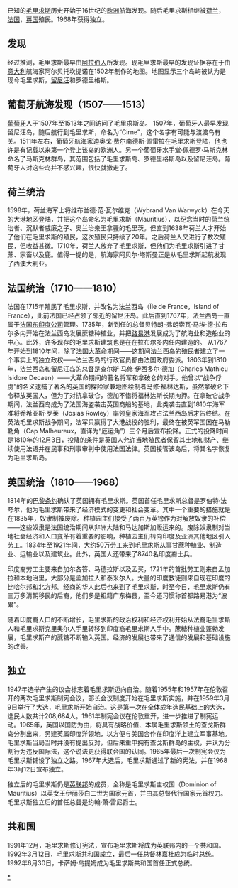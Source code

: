 {{Unreferenced|time=2014-02-18T13:57:05+00:00}}
已知的[[毛里求斯|毛里求斯]]历史开始于16世纪的[[欧洲|欧洲]]航海发现。随后毛里求斯相继被[[荷兰|荷兰]]，[[法国|法国]]，[[英国|英国]]殖民。1968年获得独立。
==发现==
经过推测，毛里求斯最早由[[阿拉伯人|阿拉伯人]]所发现。现毛里求斯最早的发现证据存在于由[[意大利|意大利]]航海家阿尔贝托坎提诺在1502年制作的地图。地图显示三个岛屿被认为是现今毛里求斯，[[留尼汪|留尼汪]]和罗德里格斯。
==葡萄牙航海发现（1507——1513）==
[[葡萄牙|葡萄牙]]人于1507年至1513年之间访问了毛里求斯岛。
1507年，葡萄牙人最早发现留尼汪岛，随后航行到毛里求斯，命名为“Cirne”，这个名字有可能与渡渡鸟有关。1511年左右，葡萄牙航海家迪奥戈·费尔南德斯·佩雷拉在毛里求斯登陆，他也许是有记载以来第一个登上该岛的欧洲人。另一个葡萄牙水手堂·佩德罗·马斯克林命名了马斯克林群岛，其范围包括了毛里求斯岛、罗德里格斯岛以及留尼汪岛。葡萄牙人对这些岛并不感兴趣，很快就撤走了。
==荷兰统治==
1598年，荷兰海军上将维布兰德·范·瓦尔维克（Wybrand Van Warwyck）在今天的大港地区登陆，并把这个岛命名为毛里求斯（Mauritius），以纪念当时的荷兰统治者、沉默者威廉之子、奥兰治亲王拿骚的毛里茨。但直到1638年荷兰人才开始了他们在毛里求斯的殖民，这次殖民只持续了20年。之后荷兰人又进行了数次殖民，但收益甚微。1710年，荷兰人放弃了毛里求斯，但他们为毛里求斯引进了甘蔗、家畜以及鹿。值得一提的是，航海家阿贝尔·塔斯曼正是从毛里求斯起航发现了西澳大利亚。
==法国统治（1710——1810）==
法国在1715年殖民了毛里求斯，并改名为法兰西岛（Île de France，Island of France），此前法国已经占领了邻近的留尼汪岛。此后直到1767年，法兰西岛一直属于[[法国东印度公司|法国东印度公司]]管理。1735年，新到任的总督贝特朗-弗朗索瓦·马埃·德·拉布尔多内开始在法兰西岛发展蔗糖种植业，并把[[路易港|路易港]]发展成为了航海业和造船业的中心。此外，许多现存的毛里求斯建筑也是在在拉布尔多内任内建造的。
从1767年开始到1810年间，除了[[法国大革命|法国大革命]]期间——这期间法兰西岛的殖民者建立了一个事实上的独立政权——法兰西岛的行政官员都由法国政府委派。1803年到1810年，法兰西岛和留尼汪岛的总督是查尔斯·马修·伊西多尔·德加（Charles Mathieu Isidore Decaen）——大革命期间的著名将军和拿破仑的对手。他曾以“战争俘虏”的名义逮捕了著名的英国的探险家兼地图绘制者马修·福林达斯，虽然拿破仑下令释放英国人，但为了对抗拿破仑，德加不惜将福林达斯长期拘押。在拿破仑战争期间，法兰西岛成为了法国海盗袭击英国商船的基地，此类袭击直到1810年海军准将乔希亚斯·罗莱（Josias Rowley）率领皇家海军攻占法兰西岛后才告终结。在英法毛里求斯战争期间，法军只赢得了大港战役的胜利，最终在被英军围困在马勒勒角（Cap Malheureux，直译为“厄运角”）三个月后宣布投降。正式的投降时间是1810年的12月3日，投降的条件是英国人允许当地殖民者保留其土地和财产、继续使用法语并在民事和刑事审判中使用法国法律。英国接管该岛后，将其名字恢复为毛里求斯岛。

==英国统治（1810——1968）==
1814年的[[巴黎条约__(1814年)|巴黎条约]]确认了英国拥有毛里求斯。英国首任毛里求斯总督是罗伯特·法夸尔，他为毛里求斯带来了经济模式的变更和社会变革。其中一个重要的措施就是在1835年，奴隶制被废除。种植园主们接受了两百万英镑作为对解放奴隶的补偿——这些奴隶是法国统治期间从非洲大陆和马达加斯加贩运来的。废除奴隶制对当地社会经济和人口变革有着重要的影响，种植园主们转向印度及亚洲其他地区引入劳工。1834年至1921年间，大约50万劳工来到毛里求斯从事甘蔗种植业、制造业、运输业以及建筑业。此外，英国人还带来了8740名印度裔士兵。

印度裔劳工主要来自加尔各答、马德拉斯以及孟买，1721年的首批劳工则来自孟加拉和本地治里，大部分是孟加拉人和泰米尔人。大量的印度教徒则来自现在印度的比哈尔邦和北方邦。经商的华人此后也来到了毛里求斯，时至今日，毛里求斯仍有三万多清朝移民的后裔，他们多是祖籍广东梅县，至今还习惯称首都路易港为“波累”。

随着印度裔人口的不断增长，毛里求斯的政治权利和经济权利开始从法裔毛里求斯人和毛里求斯克里奥尔人手里转移到印度裔毛里求斯人手中。蔗糖种植业蓬勃发展，毛里求斯产的蔗糖不断输入英国。经济的发展也带来了通信的发展和基础设施的改善。

==独立==
1947年选举产生的议会标志着毛里求斯迈向自治。随着1955年和1957年在伦敦召开的两次毛里求斯制宪会议，部长会议制度开始在毛里求斯实施，并在1959年3月9日举行了大选，毛里求斯开始自治。这是第一次在全体成年选民基础上的大选，选民人数共计208,684人。1961年制宪会议在伦敦重开，进一步推进了制宪运动。1965年，英国以国防为由，将具有战略价值、本属毛里求斯领土的查戈斯群岛分割出来，另建英属印度洋领地，以方便与美国合作在印度洋上建立军事基地。毛里求斯当局当时并没有提出反对，但后来重申拥有查戈斯群岛的主权，并认为分割行为违反国际法，这个说法更获得联合国的认同。1965年最后一次制宪会议为毛里求斯铺设了独立之路。1967年大选后，毛里求斯通过了新的宪法，并在1968年3月12日宣布独立。

独立后的毛里求斯仍是[[英联邦|英联邦]]的成员，全称是毛里求斯主权国（Dominion of Mauritius）以英女王伊丽莎白二世为国家元首，并由其总督代行国家元首权力。毛里求斯独立后的首任总督是约翰·萧·雷尼爵士。
==共和国==
1991年12月，毛里求斯修订宪法，宣布毛里求斯将成为英联邦内的一个共和国。1992年3月12日，毛里求斯共和国成立，最后一任总督林嘉杜成为临时总统。1992年6月30日，卡萨姆·乌提姆成为毛里求斯共和国首任正式总统。

{{非洲题目|历史}}
[[Category:毛里求斯历史|*]]